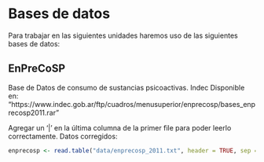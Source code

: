 # Bases de datos

Para trabajar en las siguientes unidades haremos uso de las siguientes bases de datos:

## EnPreCoSP
Base de Datos de consumo de sustancias psicoactivas. Indec
Disponible en: "https://www.indec.gob.ar/ftp/cuadros/menusuperior/enprecosp/bases_enprecosp2011.rar"

Agregar un '|' en la última columna de la primer file para poder leerlo correctamente. Datos corregidos: 

```r
enprecosp <- read.table("data/enprecosp_2011.txt", header = TRUE, sep = "|")
```

